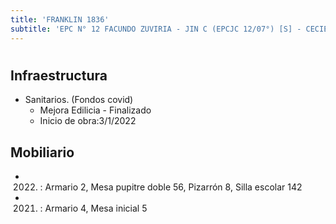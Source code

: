 ```yaml
---
title: 'FRANKLIN 1836'
subtitle: 'EPC N° 12 FACUNDO ZUVIRIA - JIN C (EPCJC 12/07°) [S] - CECIE N° 07'
---
```


#
## Infraestructura

* Sanitarios. (Fondos covid) 
    + Mejora Edilicia - Finalizado 
    + Inicio de obra:3/1/2022 



## Mobiliario

*  (2022) : Armario 2, Mesa pupitre doble 56, Pizarrón 8, Silla escolar 142 

*  (2021) : Armario 4, Mesa inicial 5 






